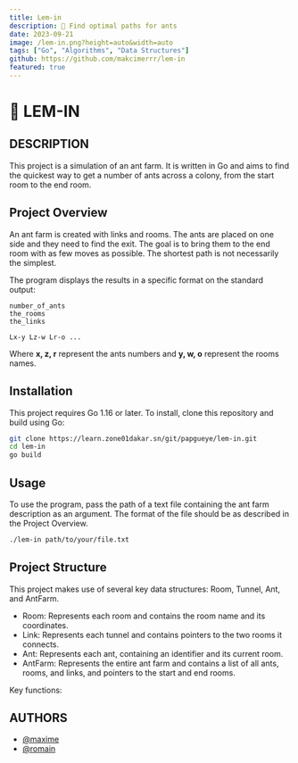```yaml
---
title: Lem-in
description: 🐜 Find optimal paths for ants
date: 2023-09-21
image: /lem-in.png?height=auto&width=auto
tags: ["Go", "Algorithms", "Data Structures"]
github: https://github.com/makcimerrr/lem-in
featured: true
---
```


#   🐜 LEM-IN
## DESCRIPTION

This project is a simulation of an ant farm. It is written in Go and aims to find the quickest way to get a number of ants across a colony, from the start room to the end room.

## Project Overview

An ant farm is created with links and rooms. The ants are placed on one side and they need to find the exit. The goal is to bring them to the end room with as few moves as possible. The shortest path is not necessarily the simplest.

The program displays the results in a specific format on the standard output:

```console
number_of_ants
the_rooms
the_links

Lx-y Lz-w Lr-o ...
```

Where **x, z, r** represent the ants numbers and **y, w, o** represent the rooms names.

## Installation

This project requires Go 1.16 or later. To install, clone this repository and build using Go:

```bash
git clone https://learn.zone01dakar.sn/git/papgueye/lem-in.git
cd lem-in
go build
```

## Usage

To use the program, pass the path of a text file containing the ant farm description as an argument. The format of the file should be as described in the Project Overview.

```bash
./lem-in path/to/your/file.txt
```

## Project Structure

This project makes use of several key data structures: Room, Tunnel, Ant, and AntFarm.

- Room: Represents each room and contains the room name and its coordinates.
- Link: Represents each tunnel and contains pointers to the two rooms it connects.
- Ant: Represents each ant, containing an identifier and its current room.
- AntFarm: Represents the entire ant farm and contains a list of all ants, rooms, and links, and pointers to the start and end rooms.

Key functions:


##  AUTHORS
+   [@maxime](https://zone01normandie.org/git/mdubois)
+   [@romain](https://zone01normandie.org/git/rclatot)